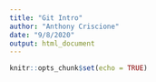 ```yaml
---
title: "Git Intro"
author: "Anthony Criscione"
date: "9/8/2020"
output: html_document
---
```


```r
knitr::opts_chunk$set(echo = TRUE)
```


